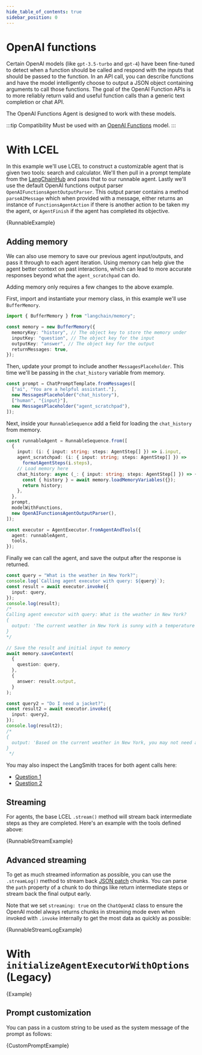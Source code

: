 ```yaml
---
hide_table_of_contents: true
sidebar_position: 0
---
```


# OpenAI functions

Certain OpenAI models (like `gpt-3.5-turbo` and `gpt-4`) have been fine-tuned to detect when a function should be called and respond with the inputs that should be passed to the function.
In an API call, you can describe functions and have the model intelligently choose to output a JSON object containing arguments to call those functions.
The goal of the OpenAI Function APIs is to more reliably return valid and useful function calls than a generic text completion or chat API.

The OpenAI Functions Agent is designed to work with these models.


:::tip Compatibility
Must be used with an [OpenAI Functions](https://platform.openai.com/docs/guides/gpt/function-calling) model.
:::

# With LCEL

In this example we'll use LCEL to construct a customizable agent that is given two tools: search and calculator.
We'll then pull in a prompt template from the [LangChainHub](https://smith.langchain.com/hub) and pass that to our runnable agent.
Lastly we'll use the default OpenAI functions output parser `OpenAIFunctionsAgentOutputParser`.
This output parser contains a method `parseAIMessage` which when provided with a message, either returns an instance of `FunctionsAgentAction` if there is another action to be taken my the agent, or `AgentFinish` if the agent has completed its objective.

<CodeBlock language="typescript">{RunnableExample}</CodeBlock>

## Adding memory

We can also use memory to save our previous agent input/outputs, and pass it through to each agent iteration.
Using memory can help give the agent better context on past interactions, which can lead to more accurate responses beyond what the `agent_scratchpad` can do.

Adding memory only requires a few changes to the above example.

First, import and instantiate your memory class, in this example we'll use `BufferMemory`.

```typescript
import { BufferMemory } from "langchain/memory";
```

```typescript
const memory = new BufferMemory({
  memoryKey: "history", // The object key to store the memory under
  inputKey: "question", // The object key for the input
  outputKey: "answer", // The object key for the output
  returnMessages: true,
});
```

Then, update your prompt to include another `MessagesPlaceholder`. This time we'll be passing in the `chat_history` variable from memory.

```typescript
const prompt = ChatPromptTemplate.fromMessages([
  ["ai", "You are a helpful assistant."],
  new MessagesPlaceholder("chat_history"),
  ["human", "{input}"],
  new MessagesPlaceholder("agent_scratchpad"),
]);
```

Next, inside your `RunnableSequence` add a field for loading the `chat_history` from memory.

```typescript
const runnableAgent = RunnableSequence.from([
  {
    input: (i: { input: string; steps: AgentStep[] }) => i.input,
    agent_scratchpad: (i: { input: string; steps: AgentStep[] }) =>
      formatAgentSteps(i.steps),
    // Load memory here
    chat_history: async (_: { input: string; steps: AgentStep[] }) => {
      const { history } = await memory.loadMemoryVariables({});
      return history;
    },
  },
  prompt,
  modelWithFunctions,
  new OpenAIFunctionsAgentOutputParser(),
]);

const executor = AgentExecutor.fromAgentAndTools({
  agent: runnableAgent,
  tools,
});
```

Finally we can call the agent, and save the output after the response is returned.

```typescript
const query = "What is the weather in New York?";
console.log(`Calling agent executor with query: ${query}`);
const result = await executor.invoke({
  input: query,
});
console.log(result);
/*
Calling agent executor with query: What is the weather in New York?
{
  output: 'The current weather in New York is sunny with a temperature of 66 degrees Fahrenheit. The humidity is at 54% and the wind is blowing at 6 mph. There is 0% chance of precipitation.'
}
*/

// Save the result and initial input to memory
await memory.saveContext(
  {
    question: query,
  },
  {
    answer: result.output,
  }
);

const query2 = "Do I need a jacket?";
const result2 = await executor.invoke({
  input: query2,
});
console.log(result2);
/*
{
  output: 'Based on the current weather in New York, you may not need a jacket. However, if you feel cold easily or will be outside for a long time, you might want to bring a light jacket just in case.'
}
 */
```

You may also inspect the LangSmith traces for both agent calls here:

- [Question 1](https://smith.langchain.com/public/c1136951-f3f0-4ff5-a862-8db5d6bc8d04/r)
- [Question 2](https://smith.langchain.com/public/b536cdc0-9bc9-4bdf-9298-4d6d7f88556b/r)

## Streaming

For agents, the base LCEL `.stream()` method will stream back intermediate steps as they are completed. Here's an example with the tools defined above:

<CodeBlock language="typescript">{RunnableStreamExample}</CodeBlock>

## Advanced streaming

To get as much streamed information as possible, you can use the `.streamLog()` method to stream back [JSON patch](https://jsonpatch.com/) chunks.
You can parse the `path` property of a chunk to do things like return intermediate steps or stream back the final output early.

Note that we set `streaming: true` on the `ChatOpenAI` class to ensure the OpenAI model always returns chunks in streaming mode even
when invoked with `.invoke` internally to get the most data as quickly as possible:

<CodeBlock language="typescript">{RunnableStreamLogExample}</CodeBlock>

# With `initializeAgentExecutorWithOptions` (Legacy)

<CodeBlock language="typescript">{Example}</CodeBlock>

## Prompt customization

You can pass in a custom string to be used as the system message of the prompt as follows:

<CodeBlock language="typescript">{CustomPromptExample}</CodeBlock>
